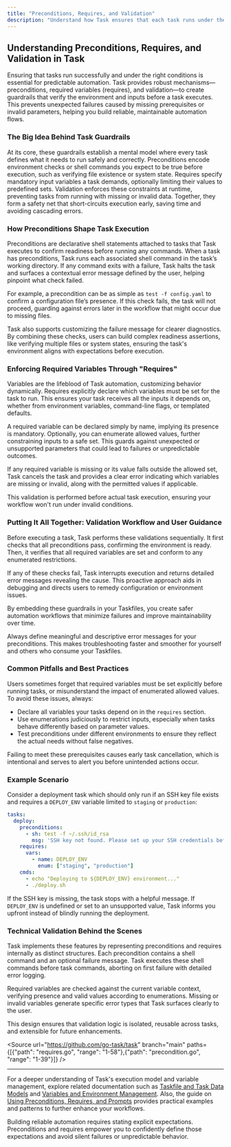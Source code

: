```yaml
---
title: "Preconditions, Requires, and Validation"
description: "Understand how Task ensures that each task runs under the right conditions and with required parameters. This page covers preconditions, required variables (requires), and validation mechanisms that provide guardrails around task execution."
---
```


## Understanding Preconditions, Requires, and Validation in Task

Ensuring that tasks run successfully and under the right conditions is essential for predictable automation. Task provides robust mechanisms—preconditions, required variables (requires), and validation—to create guardrails that verify the environment and inputs before a task executes. This prevents unexpected failures caused by missing prerequisites or invalid parameters, helping you build reliable, maintainable automation flows.

### The Big Idea Behind Task Guardrails

At its core, these guardrails establish a mental model where every task defines what it needs to run safely and correctly. Preconditions encode environment checks or shell commands you expect to be true before execution, such as verifying file existence or system state. Requires specify mandatory input variables a task demands, optionally limiting their values to predefined sets. Validation enforces these constraints at runtime, preventing tasks from running with missing or invalid data. Together, they form a safety net that short-circuits execution early, saving time and avoiding cascading errors.

### How Preconditions Shape Task Execution

Preconditions are declarative shell statements attached to tasks that Task executes to confirm readiness before running any commands. When a task has preconditions, Task runs each associated shell command in the task’s working directory. If any command exits with a failure, Task halts the task and surfaces a contextual error message defined by the user, helping pinpoint what check failed.

For example, a precondition can be as simple as `test -f config.yaml` to confirm a configuration file’s presence. If this check fails, the task will not proceed, guarding against errors later in the workflow that might occur due to missing files.

Task also supports customizing the failure message for clearer diagnostics. By combining these checks, users can build complex readiness assertions, like verifying multiple files or system states, ensuring the task's environment aligns with expectations before execution.

### Enforcing Required Variables Through "Requires"

Variables are the lifeblood of Task automation, customizing behavior dynamically. Requires explicitly declare which variables must be set for the task to run. This ensures your task receives all the inputs it depends on, whether from environment variables, command-line flags, or templated defaults.

A required variable can be declared simply by name, implying its presence is mandatory. Optionally, you can enumerate allowed values, further constraining inputs to a safe set. This guards against unexpected or unsupported parameters that could lead to failures or unpredictable outcomes.

If any required variable is missing or its value falls outside the allowed set, Task cancels the task and provides a clear error indicating which variables are missing or invalid, along with the permitted values if applicable.

This validation is performed before actual task execution, ensuring your workflow won't run under invalid conditions.

### Putting It All Together: Validation Workflow and User Guidance

Before executing a task, Task performs these validations sequentially. It first checks that all preconditions pass, confirming the environment is ready. Then, it verifies that all required variables are set and conform to any enumerated restrictions.

If any of these checks fail, Task interrupts execution and returns detailed error messages revealing the cause. This proactive approach aids in debugging and directs users to remedy configuration or environment issues.

By embedding these guardrails in your Taskfiles, you create safer automation workflows that minimize failures and improve maintainability over time.

<Tip>
Always define meaningful and descriptive error messages for your preconditions. This makes troubleshooting faster and smoother for yourself and others who consume your Taskfiles.
</Tip>

### Common Pitfalls and Best Practices

Users sometimes forget that required variables must be set explicitly before running tasks, or misunderstand the impact of enumerated allowed values. To avoid these issues, always:

- Declare all variables your tasks depend on in the `requires` section.
- Use enumerations judiciously to restrict inputs, especially when tasks behave differently based on parameter values.
- Test preconditions under different environments to ensure they reflect the actual needs without false negatives.

Failing to meet these prerequisites causes early task cancellation, which is intentional and serves to alert you before unintended actions occur.

### Example Scenario

Consider a deployment task which should only run if an SSH key file exists and requires a `DEPLOY_ENV` variable limited to `staging` or `production`:

```yaml
tasks:
  deploy:
    preconditions:
      - sh: test -f ~/.ssh/id_rsa
        msg: 'SSH key not found. Please set up your SSH credentials before deployment.'
    requires:
      vars:
        - name: DEPLOY_ENV
          enum: ["staging", "production"]
    cmds:
      - echo "Deploying to ${DEPLOY_ENV} environment..."
      - ./deploy.sh
```

If the SSH key is missing, the task stops with a helpful message. If `DEPLOY_ENV` is undefined or set to an unsupported value, Task informs you upfront instead of blindly running the deployment.

### Technical Validation Behind the Scenes

Task implements these features by representing preconditions and requires internally as distinct structures. Each precondition contains a shell command and an optional failure message. Task executes these shell commands before task commands, aborting on first failure with detailed error logging.

Required variables are checked against the current variable context, verifying presence and valid values according to enumerations. Missing or invalid variables generate specific error types that Task surfaces clearly to the user.

This design ensures that validation logic is isolated, reusable across tasks, and extensible for future enhancements.

<Source url="https://github.com/go-task/task" branch="main" paths={[{"path": "requires.go", "range": "1-58"},{"path": "precondition.go", "range": "1-39"}]} />

---

For a deeper understanding of Task's execution model and variable management, explore related documentation such as [Taskfile and Task Data Models](/concepts/core-architecture/taskfile-and-task-models) and [Variables and Environment Management](/concepts/extensibility-variables-integration/variables-and-environment-management). Also, the guide on [Using Preconditions, Requires, and Prompts](/guides/advanced-patterns/preconditions-requires-prompts) provides practical examples and patterns to further enhance your workflows.

Building reliable automation requires stating explicit expectations. Preconditions and requires empower you to confidently define those expectations and avoid silent failures or unpredictable behavior.


